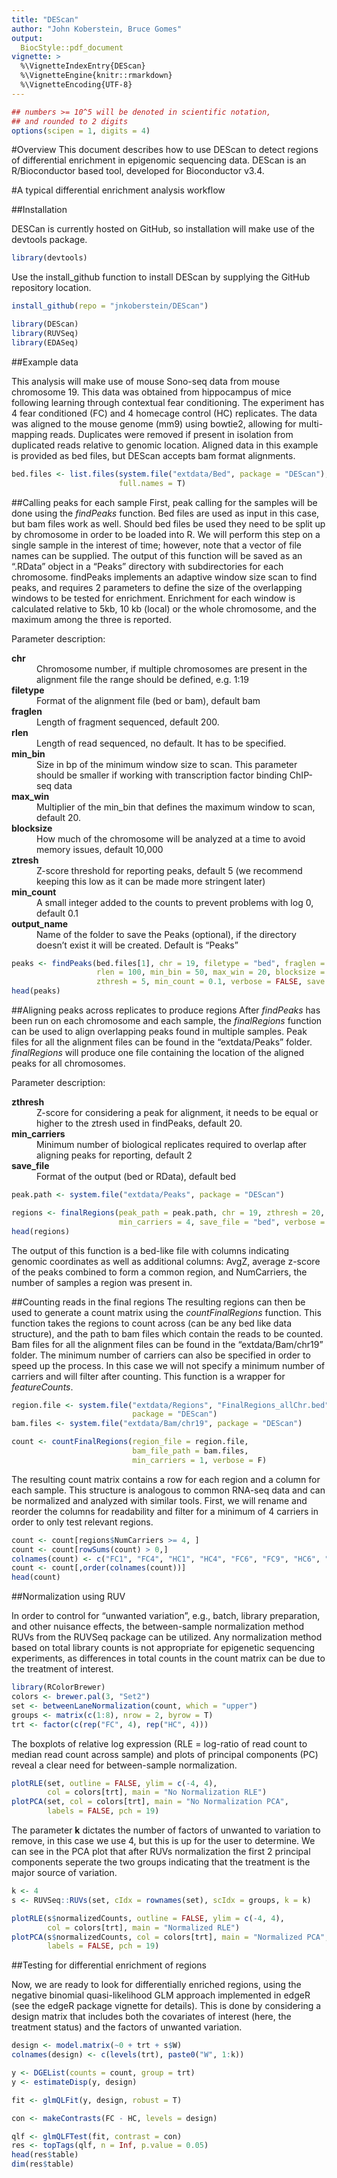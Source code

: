 ```yaml
---
title: "DEScan"
author: "John Koberstein, Bruce Gomes"
output: 
  BiocStyle::pdf_document
vignette: >
  %\VignetteIndexEntry{DEScan}
  %\VignetteEngine{knitr::rmarkdown}
  %\VignetteEncoding{UTF-8}  
---
```


``` r
## numbers >= 10^5 will be denoted in scientific notation,
## and rounded to 2 digits
options(scipen = 1, digits = 4)
```

#Overview
This document describes how to use DEScan to detect regions of differential enrichment in epigenomic sequencing data. DEScan is an R/Bioconductor based tool, developed for Bioconductor v3.4.

#A typical differential enrichment analysis workflow

##Installation

DESCan is currently hosted on GitHub, so installation will make use of the devtools package.

```r
library(devtools)
```

Use the install_github function to install DEScan by supplying the GitHub repository location.

```r
install_github(repo = "jnkoberstein/DEScan")
```
```r
library(DEScan)
library(RUVSeq)
library(EDASeq)
```

##Example data

This analysis will make use of mouse Sono-seq data from mouse chromosome 19. This data was obtained from hippocampus of mice following learning through contextual fear conditioning. The experiment has 4 fear conditioned (FC) and 4 homecage control (HC) replicates. The data was aligned to the mouse genome (mm9) using bowtie2, allowing for multi-mapping reads. Duplicates were removed if present in isolation from duplicated reads relative to genomic location. Aligned data in this example is provided as bed files, but DEScan accepts bam format alignments. 

```r
bed.files <- list.files(system.file("extdata/Bed", package = "DEScan"),
                        full.names = T)
```


##Calling peaks for each sample
First, peak calling for the samples will be done using the *findPeaks* function. Bed files are used as input in this case, but bam files work as well. Should bed files be used they need to be split up by chromosome in order to be loaded into R. We will perform this step on a single sample in the interest of time; however, note that a vector of file names can be supplied. The output of this function will be saved as an “.RData" object in a "Peaks" directory with subdirectories for each chromosome. findPeaks implements an adaptive window size scan to find peaks, and requires 2 parameters to define the size of the overlapping windows to be tested for enrichment. Enrichment for each window is calculated relative to 5kb, 10 kb (local) or the whole chromosome, and the maximum among the three is reported.

Parameter description:  

**chr**
:  Chromosome number, if multiple chromosomes are present in the alignment file the range should be defined,  e.g. 1:19  

**filetype**
:  Format of the alignment file (bed or bam), default bam

**fraglen**
:  Length of fragment sequenced, default 200.  

**rlen**
:  Length of read sequenced, no default. It has to be specified.  

**min_bin**
:  Size in bp of the minimum window size to scan. This parameter should be smaller if working with transcription factor binding ChIP-seq data  

**max_win**
:  Multiplier of the min_bin that defines the maximum window to scan, default 20.  

**blocksize**
:  How much of the chromosome will be analyzed at a time to avoid memory issues, default 10,000  

**ztresh**
:  Z-score threshold for reporting peaks, default 5 (we recommend keeping this low as it can be made more stringent later)  

**min_count**
:  A small integer added to the counts to prevent problems with log 0, default 0.1  

**output_name**
:  Name of the folder to save the Peaks (optional), if the directory doesn’t exist it will be created. Default is “Peaks”

```r
peaks <- findPeaks(bed.files[1], chr = 19, filetype = "bed", fraglen = 200,
                   rlen = 100, min_bin = 50, max_win = 20, blocksize = 10000,
                   zthresh = 5, min_count = 0.1, verbose = FALSE, save = FALSE)
head(peaks)
```

##Aligning peaks across replicates to produce regions
After *findPeaks* has been run on each chromosome and each sample, the *finalRegions* function can be used to align overlapping peaks found in multiple samples. Peak files for all the alignment files can be found in the “extdata/Peaks” folder. *finalRegions* will produce one file containing the location of the aligned peaks for all chromosomes.

Parameter description:

**zthresh**
:  Z-score for considering a peak for alignment, it needs to be equal or higher to the ztresh used in findPeaks, default 20.

**min_carriers**
:  Minimum number of biological replicates required to overlap after aligning peaks for reporting, default 2

**save_file**
:  Format of the output (bed or RData), default bed

```r
peak.path <- system.file("extdata/Peaks", package = "DEScan")

regions <- finalRegions(peak_path = peak.path, chr = 19, zthresh = 20, 
                        min_carriers = 4, save_file = "bed", verbose = FALSE)
head(regions)
```

The output of this function is a bed-like file with columns indicating genomic coordinates as well as additional columns: AvgZ, average z-score of the peaks combined to form a common region, and NumCarriers, the number of samples a region was present in.

##Counting reads in the final regions
The resulting regions can then be used to generate a count matrix using the *countFinalRegions* function. This function takes the regions to count across (can be any bed like data structure), and the path to bam files which contain the reads to be counted. Bam files for all the alignment files can be found in the “extdata/Bam/chr19” folder. The minimum number of carriers can also be specified in order to speed up the process. In this case we will not specify a minimum number of carriers and will filter after counting. This function is a wrapper for *featureCounts*.

```r
region.file <- system.file("extdata/Regions", "FinalRegions_allChr.bed", 
                           package = "DEScan")
bam.files <- system.file("extdata/Bam/chr19", package = "DEScan")

count <- countFinalRegions(region_file = region.file, 
                           bam_file_path = bam.files, 
                           min_carriers = 1, verbose = F)
```

The resulting count matrix contains a row for each region and a column for each sample. This structure is analogous to common RNA-seq data and can be normalized and analyzed with similar tools. First, we will rename and reorder the columns for readability and filter for a minimum of 4 carriers in order to only test relevant regions.

```r
count <- count[regions$NumCarriers >= 4, ]
count <- count[rowSums(count) > 0,]
colnames(count) <- c("FC1", "FC4", "HC1", "HC4", "FC6", "FC9", "HC6", "HC9")
count <- count[,order(colnames(count))]
head(count)
```

##Normalization using RUV

In order to control for “unwanted variation”, e.g., batch, library preparation, and other nuisance effects, the between-sample normalization method RUVs from the RUVSeq package can be utilized. Any normalization method based on total library counts is not appropriate for epigenetic sequencing experiments, as differences in total counts in the count matrix can be due to the treatment of interest.

```r
library(RColorBrewer)
colors <- brewer.pal(3, "Set2")
set <- betweenLaneNormalization(count, which = "upper")
groups <- matrix(c(1:8), nrow = 2, byrow = T)
trt <- factor(c(rep("FC", 4), rep("HC", 4)))
```

The boxplots of relative log expression (RLE = log-ratio of read count to median read count across sample) and plots of principal components (PC) reveal a clear need for between-sample normalization.

```r
plotRLE(set, outline = FALSE, ylim = c(-4, 4), 
        col = colors[trt], main = "No Normalization RLE")
plotPCA(set, col = colors[trt], main = "No Normalization PCA", 
        labels = FALSE, pch = 19)
```

The parameter **k** dictates the number of factors of unwanted to variation to remove, in this case we use 4, but this is up for the user to determine. We can see in the PCA plot that after RUVs normalization the first 2 principal components seperate the two groups indicating that the treatment is the major source of variation.

```r
k <- 4
s <- RUVSeq::RUVs(set, cIdx = rownames(set), scIdx = groups, k = k)

plotRLE(s$normalizedCounts, outline = FALSE, ylim = c(-4, 4), 
        col = colors[trt], main = "Normalized RLE")
plotPCA(s$normalizedCounts, col = colors[trt], main = "Normalized PCA",
        labels = FALSE, pch = 19)
```

##Testing for differential enrichment of regions

Now, we are ready to look for differentially enriched regions, using the negative binomial quasi-likelihood GLM approach implemented in edgeR (see the edgeR package vignette for details). This is done by considering a design matrix that includes both the covariates of interest (here, the treatment status) and the factors of unwanted variation.

```r
design <- model.matrix(~0 + trt + s$W)
colnames(design) <- c(levels(trt), paste0("W", 1:k))

y <- DGEList(counts = count, group = trt)
y <- estimateDisp(y, design)

fit <- glmQLFit(y, design, robust = T)

con <- makeContrasts(FC - HC, levels = design)

qlf <- glmQLFTest(fit, contrast = con)
res <- topTags(qlf, n = Inf, p.value = 0.05)
head(res$table)
dim(res$table)
```
